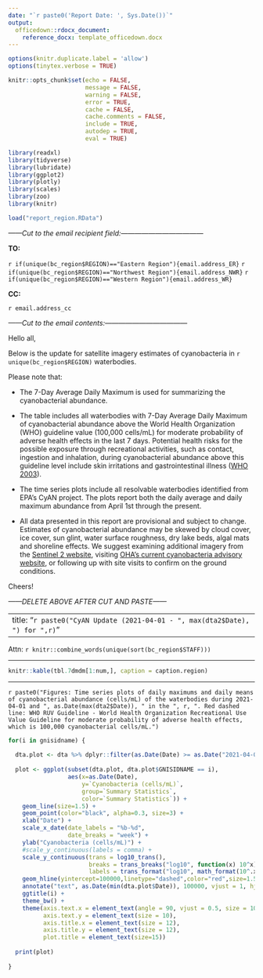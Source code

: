 ```yaml
---
date: "`r paste0('Report Date: ', Sys.Date())`"
output: 
  officedown::rdocx_document:
    reference_docx: template_officedown.docx
---
```


```r
options(knitr.duplicate.label = 'allow')
options(tinytex.verbose = TRUE)

knitr::opts_chunk$set(echo = FALSE,
                      message = FALSE,
                      warning = FALSE,
                      error = TRUE,
                      cache = FALSE,
                      cache.comments = FALSE,
                      include = TRUE,
                      autodep = TRUE,
                      eval = TRUE)

library(readxl)
library(tidyverse)
library(lubridate)
library(ggplot2)
library(plotly)
library(scales)
library(zoo)
library(knitr)

load("report_region.RData")

```

*------Cut to the email recipient field:------------------------------------*

**TO:**

`r if(unique(bc_region$REGION)=="Eastern Region"){email.address_ER}`
`r if(unique(bc_region$REGION)=="Northwest Region"){email.address_NWR}`
`r if(unique(bc_region$REGION)=="Western Region"){email.address_WR}`

**CC:**

`r email.address_cc`

*------Cut to the email contents:------------------------------------*

Hello all,

Below is the update for satellite imagery estimates of cyanobacteria in `r unique(bc_region$REGION)` waterbodies.

Please note that:

*   The 7-Day Average Daily Maximum is used for summarizing the cyanobacterial abundance.       

*   The table includes all waterbodies with 7-Day Average Daily Maximum of cyanobacterial abundance above the World Health Organization (WHO) guideline value (100,000 cells/mL) for moderate probability of adverse health effects in the last 7 days. Potential health risks for the possible exposure through recreational activities, such as contact, ingestion and inhalation, during cyanobacterial abundance above this guideline level include skin irritations and gastrointestinal illness ([WHO 2003][WHO2003]).  

[WHO2003]: https://apps.who.int/iris/bitstream/handle/10665/42591/9241545801.pdf?sequence=1&isAllowed=y

*   The time series plots include all resolvable waterbodies identified from EPA’s CyAN project. The plots report both the daily average and daily maximum abundance from April 1st through the present.       

*   All data presented in this report are provisional and subject to change. Estimates of cyanobacterial abundance may be skewed by cloud cover, ice cover, sun glint, water surface roughness, dry lake beds, algal mats and shoreline effects. We suggest examining additional imagery from the [Sentinel 2 website][S2], visiting [OHA's current cyanobacteria advisory website][OHA], or following up with site visits to confirm on the ground conditions.    

[S2]: https://www.sentinel-hub.com/explore/sentinelplayground/
[OHA]: https://www.oregon.gov/oha/ph/healthyenvironments/recreation/harmfulalgaeblooms/pages/blue-greenalgaeadvisories.aspx
Cheers!

*------DELETE ABOVE AFTER CUT AND PASTE------*

---
title: "`r paste0("CyAN Update (2021-04-01 - ", max(dta2$Date), ") for ",r)`"
---

Attn: `r knitr::combine_words(unique(sort(bc_region$STAFF)))`

---------------------------------------------------------------------------------------------------------------------

<!---BLOCK_LANDSCAPE_START--->

```r

knitr::kable(tbl.7dmdm[1:num,], caption = caption.region)

```

---------------------------------------------------------------------------------------------------------------------

`r paste0("Figures: Time series plots of daily maximums and daily means of cyanobacterial abundance (cells/mL) of the waterbodies during 2021-04-01 and ", as.Date(max(dta2$Date)), " in the ", r, ". Red dashed line: WHO RUV Guideline - World Health Organization Recreational Use Value Guideline for moderate probability of adverse health effects, which is 100,000 cyanobacterial cells/mL.")`

```r

for(i in gnisidname) {
  
  dta.plot <- dta %>% dplyr::filter(as.Date(Date) >= as.Date("2021-04-01"))
  
  plot <- ggplot(subset(dta.plot, dta.plot$GNISIDNAME == i),
                 aes(x=as.Date(Date), 
                     y=`Cyanobacteria (cells/mL)`,
                     group=`Summary Statistics`,
                     color=`Summary Statistics`)) +
    geom_line(size=1.5) +
    geom_point(color="black", alpha=0.3, size=3) +
    xlab("Date") +
    scale_x_date(date_labels = "%b-%d",
                 date_breaks = "week") +
    ylab("Cyanobacteria (cells/mL)") +
    #scale_y_continuous(labels = comma) +
    scale_y_continuous(trans = log10_trans(),
                       breaks = trans_breaks("log10", function(x) 10^x),
                       labels = trans_format("log10", math_format(10^.x))) +
    geom_hline(yintercept=100000,linetype="dashed",color="red",size=1.5) +
    annotate("text", as.Date(min(dta.plot$Date)), 100000, vjust = 1, hjust = 0,  label = "WHO RUV Guideline") +
    ggtitle(i) +
    theme_bw() +
    theme(axis.text.x = element_text(angle = 90, vjust = 0.5, size = 10),
          axis.text.y = element_text(size = 10),
          axis.title.x = element_text(size = 12),
          axis.title.y = element_text(size = 12),
          plot.title = element_text(size=15))
  
  print(plot)
  
}

```

<!---BLOCK_LANDSCAPE_STOP--->